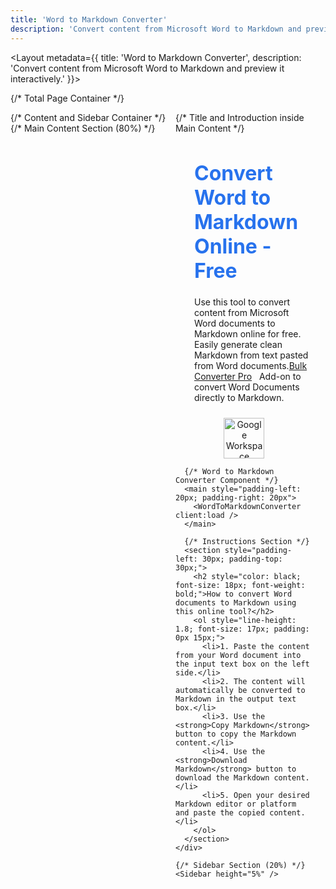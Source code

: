 ---
title: 'Word to Markdown Converter'
description: 'Convert content from Microsoft Word to Markdown and preview it interactively.'
---


<Layout metadata={{ title: 'Word to Markdown Converter', description: 'Convert content from Microsoft Word to Markdown and preview it interactively.' }}>
  
  {/* Total Page Container */}
  <div style="display: flex;">
    {/* Content and Sidebar Container */}
    {/* Main Content Section (80%) */}
    <div style="width: 80%; padding-right: 20px;">
      {/* Title and Introduction inside Main Content */}
      <div>
        <div style="padding-left:30px;">
          <h1 style="color: #2772ed; font-size:32px; font-weight: bold;">Convert Word to Markdown Online - Free</h1>
          <p>Use this tool to convert content from Microsoft Word documents to Markdown online for free. Easily generate clean Markdown from text pasted from Word documents.<a class="font-medium text-blue-600 dark:text-blue-500 hover:underline" target="_blank" href="https://workspace.google.com/marketplace/app/bulk_converter_pro/327730061402">Bulk Converter Pro</a> <i class="fa fa-external-link" aria-hidden="true" style="color:#2772ed"></i>&nbsp; Add-on to convert Word Documents directly to Markdown.</p>
        </div>
        <div style="text-align: center;">
          <a href="https://workspace.google.com/marketplace/app/bulk_converter_pro/327730061402?pann=b" target="_blank" aria-label="Get it from the Google Workspace Marketplace" rel="noopener">
            <div style="display: inline-block;">
              <img alt="Google Workspace Marketplace badge" src="https://workspace.google.com/static/img/marketplace/en/gwmBadge.svg?" style="height: 65px; padding-top: 10px" />
            </div>
          </a>
        </div>
      </div>

      {/* Word to Markdown Converter Component */}
      <main style="padding-left: 20px; padding-right: 20px">
        <WordToMarkdownConverter client:load />
      </main>

      {/* Instructions Section */}
      <section style="padding-left: 30px; padding-top: 30px;">
        <h2 style="color: black; font-size: 18px; font-weight: bold;">How to convert Word documents to Markdown using this online tool?</h2>
        <ol style="line-height: 1.8; font-size: 17px; padding: 0px 15px;">
          <li>1. Paste the content from your Word document into the input text box on the left side.</li>
          <li>2. The content will automatically be converted to Markdown in the output text box.</li>
          <li>3. Use the <strong>Copy Markdown</strong> button to copy the Markdown content.</li>
          <li>4. Use the <strong>Download Markdown</strong> button to download the Markdown content.</li>
          <li>5. Open your desired Markdown editor or platform and paste the copied content.</li>
        </ol>
      </section>
    </div>
    
    {/* Sidebar Section (20%) */}
    <Sidebar height="5%" />
  </div>
</Layout>
